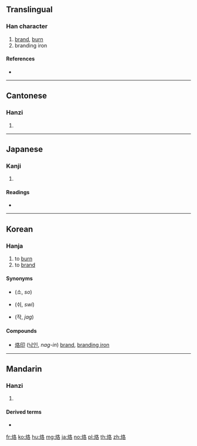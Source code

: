 ==Translingual==

===Han character===
{{Han char|rn=86|rad=火|as=06|sn=10|four=97864|canj=FHER}}

# [[brand]], [[burn]]
# branding iron

====References====
* {{Han ref|kx=0670.180|dkj=19014|dj=1079.100|hdz=32200.160|uh=70D9|ud=28889|bh=AF4F|bd=44879}}

----

==Cantonese==

===Hanzi===
{{yue-hanzi|jyut=|y=lok3}}

# {{defn|lang=yue|sort=火06}}

----

==Japanese==

===Kanji===
{{ja-kanji|grade=|rs=火06}}

# {{defn|lang=ja|sort=火06}}

====Readings====
* {{ja-readings|on=[[らく]] (raku), [[かく]] (kaku)|kun=[[やく]] (yaku)}}

----

==Korean==

===Hanja===
{{ko-hanja|hangeul=[[락]]>[[낙]]|eumhun=|rv=rak>nak|mr=rak>nak|y=lak>nak}}

# to [[burn]]
# to [[brand]]

====Synonyms====
* {{l|ko|燒}} (소, ''so'')
* {{l|ko|焠}} (쉬, ''swi'')
* {{l|ko|灼}} (작, ''jag'')

====Compounds====
* [[烙印]] ([[낙인]], ''nag-in'') [[brand]], [[branding iron]]

----

==Mandarin==

===Hanzi===
{{cmn-hanzi|pin=[[lào]] ([[lao4]])|wg=lo<sup>4</sup>}}

# {{defn|lang=cmn|sort=火06}}

====Derived terms====
* {{l|cmn|烙印}}

[[fr:烙]]
[[ko:烙]]
[[hu:烙]]
[[mg:烙]]
[[ja:烙]]
[[no:烙]]
[[pl:烙]]
[[th:烙]]
[[zh:烙]]